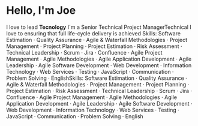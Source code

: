 # Hello, I'm Joe 
I love to lead <b>Tecnology</b>
I´m a Senior Technical Project ManagerTechnical
I love to ensuring that full life-cycle delivery is achieved
Skills: Software Estimation · Quality Assurance · Agile & Waterfall Methodologies · Project Management · Project Planning · Project Estimation · Risk Assessment · Technical Leadership · Scrum · Jira · Confluence · Agile Project Management · Agile Methodologies · Agile Application Development · Agile Leadership · Agile Software Development · Web Development · Information Technology · Web Services · Testing · JavaScript · Communication · Problem Solving · EnglishSkills: Software Estimation · Quality Assurance · Agile & Waterfall Methodologies · Project Management · Project Planning · Project Estimation · Risk Assessment · Technical Leadership · Scrum · Jira · Confluence · Agile Project Management · Agile Methodologies · Agile Application Development · Agile Leadership · Agile Software Development · Web Development · Information Technology · Web Services · Testing · JavaScript · Communication · Problem Solving · English

